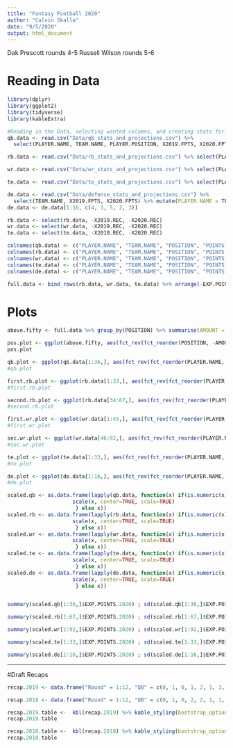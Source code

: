 ```yaml
---
title: "Fantasy Football 2020"
author: "Calvin Skalla"
date: "9/5/2020"
output: html_document
---
```

Dak Prescott rounds 4-5
Russell Wilson rounds 5-6

# Reading in Data
```r
library(dplyr)
library(ggplot2)
library(tidyverse)
library(kableExtra)

#Reading in the Data, selecting wanted columns, and creating stats for a non-PPR league
qb.data <- read.csv("Data/qb_stats_and_projections.csv") %>% 
  select(PLAYER.NAME, TEAM.NAME, PLAYER.POSITION, X2019.FPTS, X2020.FPTS) %>% arrange(-X2020.FPTS)

rb.data <- read.csv("Data/rb_stats_and_projections.csv") %>% select(PLAYER.NAME, TEAM.NAME, PLAYER.POSITION, X2019.REC, X2019.FPTS, X2020.REC, X2020.FPTS) %>% mutate(X2019.FPTS = X2019.FPTS - X2019.REC, X2020.FPTS = X2020.FPTS - X2020.REC) %>% arrange(-X2020.FPTS) %>% filter(X2020.FPTS >= 50)

wr.data <- read.csv("Data/wr_stats_and_projections.csv") %>% select(PLAYER.NAME, TEAM, POSITION, X2019.REC, X2019.FPTS, X2020.REC, X2020.FPTS) %>% mutate(X2019.FPTS = X2019.FPTS - X2019.REC, X2020.FPTS = X2020.FPTS - X2020.REC) %>% arrange(-X2020.FPTS) %>% filter(X2020.FPTS >= 50)

te.data <- read.csv("Data/te_stats_and_projections.csv") %>% select(PLAYER.NAME, TEAM.NAME, PLAYER.POSITION, X2019.REC, X2019.FPTS, X2020.REC, X2020.FPTS) %>% mutate(X2019.FPTS = X2019.FPTS - X2019.REC, X2020.FPTS = X2020.FPTS - X2020.REC) %>% arrange(-X2020.FPTS)

de.data <- read.csv("Data/defense_stats_and_projections.csv") %>% 
  select(TEAM.NAME, X2019.FPTS, X2020.FPTS) %>% mutate(PLAYER.NAME = TEAM.NAME, POSITION = "D") %>% arrange(-X2020.FPTS)
de.data <- de.data[1:16, c(4, 1, 5, 2, 3)]

rb.data <- select(rb.data, -X2019.REC, -X2020.REC)
wr.data <- select(wr.data, -X2019.REC, -X2020.REC)
te.data <- select(te.data, -X2019.REC, -X2020.REC)

colnames(qb.data) <- c("PLAYER.NAME", "TEAM.NAME", "POSITION", "POINTS.2019", "EXP.POINTS.2020")
colnames(rb.data) <- c("PLAYER.NAME", "TEAM.NAME", "POSITION", "POINTS.2019", "EXP.POINTS.2020")
colnames(wr.data) <- c("PLAYER.NAME", "TEAM.NAME", "POSITION", "POINTS.2019", "EXP.POINTS.2020")
colnames(te.data) <- c("PLAYER.NAME", "TEAM.NAME", "POSITION", "POINTS.2019", "EXP.POINTS.2020")
colnames(de.data) <- c("PLAYER.NAME", "TEAM.NAME", "POSITION", "POINTS.2019", "EXP.POINTS.2020")

full.data <- bind_rows(rb.data, wr.data, te.data) %>% arrange(-EXP.POINTS.2020) %>% filter(EXP.POINTS.2020 >= 50)
```

# Plots
```r
above.fifty <- full.data %>% group_by(POSITION) %>% summarise(AMOUNT = n()) %>% arrange(-AMOUNT)

pos.plot <- ggplot(above.fifty, aes(fct_rev(fct_reorder(POSITION, -AMOUNT)),AMOUNT)) + geom_bar(stat = "identity") + coord_flip()
pos.plot

qb.plot <- ggplot(qb.data[1:36,], aes(fct_rev(fct_reorder(PLAYER.NAME, -EXP.POINTS.2020)), EXP.POINTS.2020)) + geom_bar(stat = "identity") + coord_flip()
#qb.plot

first.rb.plot <- ggplot(rb.data[1:33,], aes(fct_rev(fct_reorder(PLAYER.NAME, -EXP.POINTS.2020)), EXP.POINTS.2020)) + geom_bar(stat = "identity") + coord_flip()
#first.rb.plot

second.rb.plot <- ggplot(rb.data[34:67,], aes(fct_rev(fct_reorder(PLAYER.NAME, -EXP.POINTS.2020)), EXP.POINTS.2020), xlim = c(0, 250)) + geom_bar(stat = "identity") + coord_flip()
#second.rb.plot

first.wr.plot <- ggplot(wr.data[1:45,], aes(fct_rev(fct_reorder(PLAYER.NAME, -EXP.POINTS.2020)), EXP.POINTS.2020)) + geom_bar(stat = "identity") + coord_flip()
#first.wr.plot

sec.wr.plot <- ggplot(wr.data[46:92,], aes(fct_rev(fct_reorder(PLAYER.NAME, -EXP.POINTS.2020)), EXP.POINTS.2020)) + geom_bar(stat = "identity") + coord_flip()
#sec.wr.plot

te.plot <- ggplot(te.data[1:33,], aes(fct_rev(fct_reorder(PLAYER.NAME, -EXP.POINTS.2020)), EXP.POINTS.2020)) + geom_bar(stat = "identity") + coord_flip()
#te.plot

de.plot <- ggplot(de.data[1:16,], aes(fct_rev(fct_reorder(PLAYER.NAME, -EXP.POINTS.2020)), EXP.POINTS.2020)) + geom_bar(stat = "identity") + coord_flip()
#de.plot
```


```r
scaled.qb <- as.data.frame(lapply(qb.data, function(x) if(is.numeric(x)){
                     scale(x, center=TRUE, scale=TRUE)
                      } else x))
scaled.rb <- as.data.frame(lapply(rb.data, function(x) if(is.numeric(x)){
                     scale(x, center=TRUE, scale=TRUE)
                      } else x))
scaled.wr <- as.data.frame(lapply(wr.data, function(x) if(is.numeric(x)){
                     scale(x, center=TRUE, scale=TRUE)
                      } else x))
scaled.te <- as.data.frame(lapply(te.data, function(x) if(is.numeric(x)){
                     scale(x, center=TRUE, scale=TRUE)
                      } else x))
scaled.de <- as.data.frame(lapply(de.data, function(x) if(is.numeric(x)){
                     scale(x, center=TRUE, scale=TRUE)
                      } else x))


summary(scaled.qb[1:36,]$EXP.POINTS.2020) ; sd(scaled.qb[1:36,]$EXP.POINTS.2020)

summary(scaled.rb[1:67,]$EXP.POINTS.2020) ; sd(scaled.rb[1:67,]$EXP.POINTS.2020)

summary(scaled.wr[1:92,]$EXP.POINTS.2020) ; sd(scaled.wr[1:92,]$EXP.POINTS.2020)

summary(scaled.te[1:33,]$EXP.POINTS.2020) ; sd(scaled.te[1:33,]$EXP.POINTS.2020)

summary(scaled.de[1:16,]$EXP.POINTS.2020) ; sd(scaled.de[1:16,]$EXP.POINTS.2020)
```
<hr>

#Draft Recaps
```r
recap.2019 <- data.frame("Round" = 1:12, "QB" = c(0, 1, 0, 1, 2, 1, 3, 1, 0, 3, 5, 1), "RB" = c(10, 3, 7, 3, 6, 4, 1, 5, 3, 4, 3, 2), "WR" = c(2, 7, 4, 7, 3, 5, 6, 5, 7, 3, 3, 4), "TE" = c(0, 1, 1, 1, 1, 2, 2, 1, 1, 1, 0, 3))

recap.2018 <- data.frame("Round" = 1:12, "QB" = c(0, 1, 0, 2, 2, 1, 1, 1, 3, 3, 0, 2), "RB" = c(10, 3, 3, 6, 3, 3, 3, 5, 2, 4, 3, 3), "WR" = c(2, 6, 8, 4, 5, 6, 4, 5, 6, 4, 4, 3), "TE" = c(0, 1, 1, 0, 2, 2, 3, 1, 0, 0, 3, 1))
```

```r
recap.2019.table <-  kbl(recap.2019) %>% kable_styling(bootstrap_options = c("striped", "hover"))
recap.2019.table
```

```r
recap.2018.table <-  kbl(recap.2018) %>% kable_styling(bootstrap_options = c("striped", "hover"))
recap.2018.table
```


